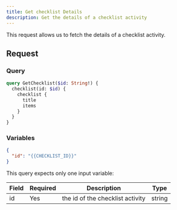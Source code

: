 ```yaml
---
title: Get checklist Details
description: Get the details of a checklist activity
---
```


This request allows us to fetch the details of a checklist activity.

## Request

### Query

```graphql
query GetChecklist($id: String!) {
  checklist(id: $id) {
    checklist {
      title
      items
    }
  }
}
```

### Variables

```json
{
  "id": "{{CHECKLIST_ID}}"
}
```

This query expects only one input variable:

<div className="table-wrapper">
  <table>
    <thead>
      <tr>
        <th>Field</th>
        <th>Required</th>
        <th>Description</th>
        <th>Type</th>
      </tr>
    </thead>
    <tbody>
      <tr>
        <td>id</td>
        <td>Yes</td>
        <td>the id of the checklist activity</td>
        <td>string</td>
      </tr>
    </tbody>
  </table>
</div>

